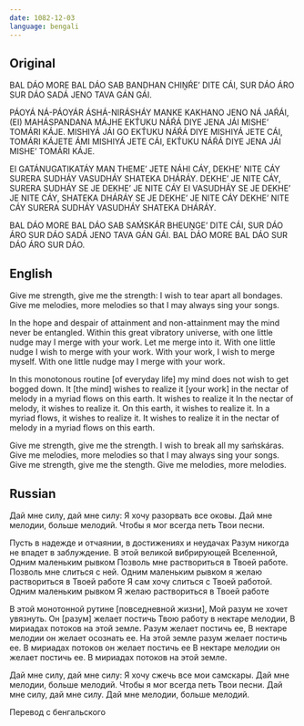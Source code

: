 ```yaml
---
date: 1082-12-03
language: bengali
---
```


## Original

BAL DÁO MORE BAL DÁO
SAB BANDHAN CHIṊŔE’ DITE CÁI,
SUR DÁO ÁRO SUR DÁO
SADÁ JENO TAVA GÁN GÁI.

PÁOYÁ NÁ-PÁOYÁR ÁSHÁ-NIRÁSHÁY
MANKE KAKHANO JENO NÁ JAŔÁI,
(EI) MAHÁSPANDANA MÁJHE
EKT́UKU NÁŔÁ DIYE
JENA JÁI MISHE’ TOMÁRI KÁJE.
MISHIYÁ JÁI GO
EKT́UKU NÁŔÁ DIYE MISHIYÁ JETE CÁI,
TOMÁRI KÁJETE ÁMI MISHIYÁ JETE CÁI,
EKT́UKU NÁŔÁ DIYE
JENA JÁI MISHE’ TOMÁRI KÁJE.

EI GATÁNUGATIKATÁY
MAN THEME’ JETE NÁHI CÁY,
DEKHE’ NITE CÁY SURERA SUDHÁY
VASUDHÁY SHATEKA DHÁRÁY.
DEKHE’ JE NITE CÁY,
SURERA SUDHÁY SE JE DEKHE’ JE NITE CÁY
EI VASUDHÁY SE JE DEKHE’ JE NITE CÁY,
SHATEKA DHÁRÁY SE JE DEKHE’ JE NITE CÁY
DEKHE’ NITE CÁY SURERA SUDHÁY
VASUDHÁY SHATEKA DHÁRÁY.

BAL DÁO MORE BAL DÁO
SAB SAḾSKÁR BHEUṊGE’ DITE CÁI,
SUR DÁO ÁRO SUR DÁO
SADÁ JENO TAVA GÁN GÁI.
BAL DÁO MORE BAL DÁO
SUR DÁO ÁRO SUR DÁO.

## English

Give me strength, give me the strength:
I wish to tear apart all bondages.
Give me melodies, more melodies
so that I may always sing your songs.

In the hope and despair of attainment and non-attainment
may the mind never be entangled.
Within this great vibratory universe,
with one little nudge
may I merge with your work.
Let me merge into it.
With one little nudge I wish to merge with your work.
With your work, I wish to merge myself.
With one little nudge
may I merge with your work.

In this monotonous routine [of everyday life]
my mind does not wish to get bogged down.
It [the mind] wishes to realize it [your work] in the nectar of melody
in a myriad flows on this earth.
It wishes to realize it
In the nectar of melody, it wishes to realize it.
On this earth, it wishes to realize it.
In a myriad flows, it wishes to realize it.
It wishes to realize it in the nectar of melody
in a myriad flows on this earth.

Give me strength, give me the strength.
I wish to break all my saḿskáras.
Give me melodies, more melodies
so that I may always sing your songs.
Give me strength, give me the stength.
Give me melodies, more melodies.

## Russian

Дай мне силу, дай мне силу:
Я хочу разорвать все оковы.
Дай мне мелодии, больше мелодий.
Чтобы я мог всегда петь Твои песни.

Пусть в надежде и отчаянии, в достижениях и неудачах
Разум никогда не впадет в заблуждение.
В этой великой вибрирующей Вселенной,
Одним маленьким рывком
Позволь мне раствориться в Твоей работе.
Позволь мне слиться с ней.
Одним маленьким рывком
я желаю раствориться в Твоей работе
Я сам хочу слиться с Твоей работой.
Одним маленьким рывком
Я желаю раствориться в Твоей работе

В этой монотонной рутине [повседневной жизни],
Мой разум не хочет увязнуть.
Он [разум] желает постичь
Твою работу в нектаре мелодии,
В мириадах потоков на этой земле.
Разум желает постичь ее,
В нектаре мелодии он желает осознать ее.
На этой земле разум желает постичь ее.
В мириадах потоков он желает постичь ее
В нектаре мелодии он желает постичь ее.
В мириадах потоков на этой земле.

Дай мне силу, дай мне силу:
Я хочу сжечь все мои самскары.
Дай мне мелодии, больше мелодий.
Чтобы я мог всегда петь Твои песни.
Дай мне силу, дай мне силу.
Дай мне мелодии, больше мелодий.

Перевод с бенгальского
